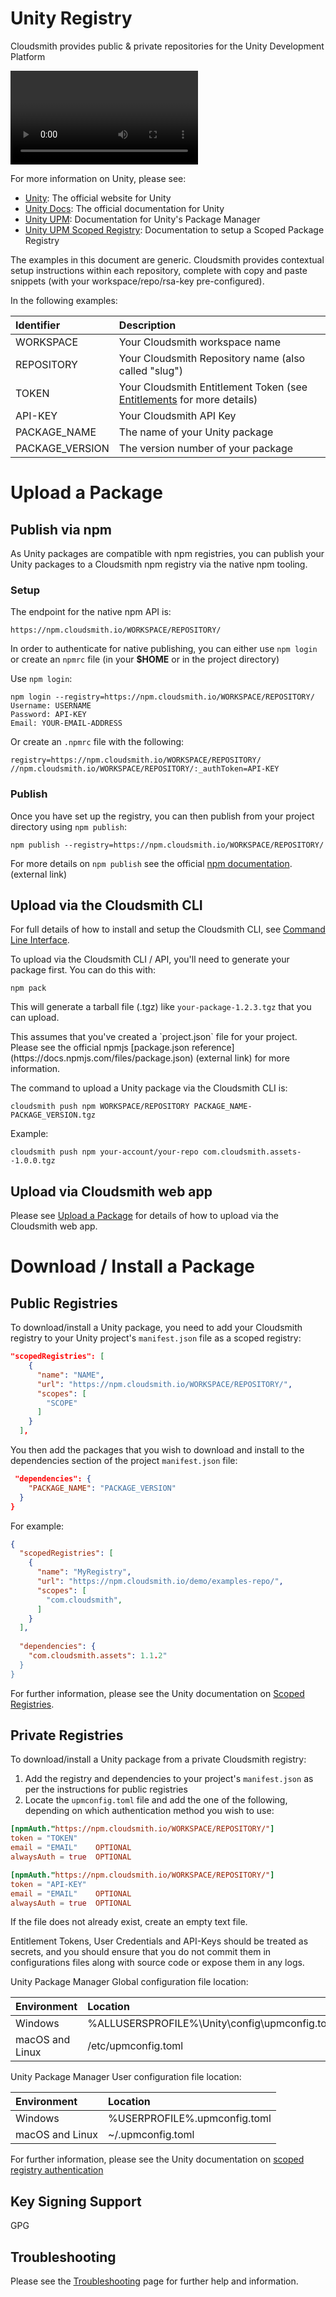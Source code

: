

# Unity Registry

Cloudsmith provides public & private repositories for the Unity Development Platform

<Video wistiaId="bmlsjm03zo"></Video>

For more information on Unity, please see:

- [Unity](https://unity.com/): The official website for Unity
- [Unity Docs](https://docs.unity3d.com/Manual/index.html): The official documentation for Unity
- [Unity UPM](https://docs.unity3d.com/Manual/Packages.html): Documentation for Unity's Package Manager
- [Unity UPM Scoped Registry](https://docs.unity3d.com/Manual/upm-scoped.html): Documentation to setup a Scoped Package Registry

<Note variant="note" headline="Contextual Documentation">
The examples in this document are generic. Cloudsmith provides contextual setup instructions within each repository, complete with copy and paste snippets (with your workspace/repo/rsa-key pre-configured).
</Note>

In the following examples: 

| Identifier      | Description                                                                               |
| :-------------- | :---------------------------------------------------------------------------------------- |
| WORKSPACE           | Your Cloudsmith workspace name                             |
| REPOSITORY      | Your Cloudsmith Repository name (also called "slug")                                      |
| TOKEN           | Your Cloudsmith Entitlement Token (see [Entitlements](/software-distribution/entitlement-tokens) for more details) |
| API-KEY         | Your Cloudsmith API Key                                                                   |
| PACKAGE_NAME    | The name of your Unity package                                                            |
| PACKAGE_VERSION | The version number of your package                                                        |

# Upload a Package

## Publish via npm

As Unity packages are compatible with npm registries,  you can publish your Unity packages to a Cloudsmith npm registry via the native npm tooling.

### Setup

The endpoint for the native npm API is:

```
https://npm.cloudsmith.io/WORKSPACE/REPOSITORY/
```

In order to authenticate for native publishing, you can either use `npm login` or create an `npmrc` file (in your **$HOME** or in the project directory)

Use `npm login`:

```shell
npm login --registry=https://npm.cloudsmith.io/WORKSPACE/REPOSITORY/
Username: USERNAME
Password: API-KEY
Email: YOUR-EMAIL-ADDRESS
```

Or create an `.npmrc` file with the following:

```
registry=https://npm.cloudsmith.io/WORKSPACE/REPOSITORY/
//npm.cloudsmith.io/WORKSPACE/REPOSITORY/:_authToken=API-KEY
```

### Publish

Once you have set up the registry, you can then publish from your project directory using `npm publish`: 

```shell
npm publish --registry=https://npm.cloudsmith.io/WORKSPACE/REPOSITORY/
```

For more details on `npm publish` see the official [npm documentation](https://docs.npmjs.com/cli/publish). (external link)

## Upload via the Cloudsmith CLI

For full details of how to install and setup the Cloudsmith CLI, see [Command Line Interface](/developer-tools/cli).

To upload via the Cloudsmith CLI / API, you'll need to generate your package first. You can do this with:

```shell
npm pack
```

This will generate a tarball file (.tgz) like `your-package-1.2.3.tgz` that you can upload.

<Note variant="note" headline="Note">
This assumes that you've created a `project.json` file for your project. Please see the official npmjs [package.json reference](https://docs.npmjs.com/files/package.json) (external link) for more information.
</Note>

The command to upload a Unity package via the Cloudsmith CLI is: 

```shell
cloudsmith push npm WORKSPACE/REPOSITORY PACKAGE_NAME-PACKAGE_VERSION.tgz
```

Example:

```shell
cloudsmith push npm your-account/your-repo com.cloudsmith.assets--1.0.0.tgz
```

## Upload via Cloudsmith web app

Please see [Upload a Package](/artifact-management/package-upload) for details of how to upload via the Cloudsmith web app.

# Download / Install a Package

## Public Registries

To download/install a Unity package, you need to add your Cloudsmith registry to your Unity project's `manifest.json` file as a scoped registry: 

```json
"scopedRegistries": [
    {
      "name": "NAME",
      "url": "https://npm.cloudsmith.io/WORKSPACE/REPOSITORY/",
      "scopes": [
        "SCOPE"
      ]
    }
  ],
```

You then add the packages that you wish to download and install to the dependencies section of the project `manifest.json` file: 

```json
 "dependencies": {
    "PACKAGE_NAME": "PACKAGE_VERSION"
  }
}
```

For example: 

```json
{
  "scopedRegistries": [
    {
      "name": "MyRegistry",
      "url": "https://npm.cloudsmith.io/demo/examples-repo/",
      "scopes": [
        "com.cloudsmith",
      ]
    }
  ],
  
  "dependencies": {
    "com.cloudsmith.assets": 1.1.2"
  }
}
```

For further information, please see the Unity documentation on [Scoped Registries](https://docs.unity3d.com/Manual/upm-scoped.html).

## Private Registries

To download/install a Unity package from a private Cloudsmith registry:

1. Add the registry and dependencies to your project's `manifest.json` as per the instructions for public registries 
2. Locate the `upmconfig.toml` file and add the one of the following, depending on which authentication method you wish to use:  

```toml Entitlement Token Auth
[npmAuth."https://npm.cloudsmith.io/WORKSPACE/REPOSITORY/"]
token = "TOKEN"
email = "EMAIL"    OPTIONAL
alwaysAuth = true  OPTIONAL
```
```toml API Key Auth
[npmAuth."https://npm.cloudsmith.io/WORKSPACE/REPOSITORY/"]
token = "API-KEY"
email = "EMAIL"    OPTIONAL
alwaysAuth = true  OPTIONAL
```

If the file does not already exist, create an empty text file.

<Note variant="warning" headline="Warning">
Entitlement Tokens, User Credentials and API-Keys should be treated as secrets, and you should ensure that you do not commit them in configurations files along with source code or expose them in any logs.
</Note>

Unity Package Manager Global configuration file location:

| Environment     | Location                                         |
| :-------------- | :----------------------------------------------- |
| Windows         | %ALLUSERSPROFILE%\\Unity\\config\\upmconfig.toml |
| macOS and Linux | /etc/upmconfig.toml                              |

Unity Package Manager User configuration file location:

| Environment     | Location                      |
| :-------------- | :---------------------------- |
| Windows         | %USERPROFILE%\.upmconfig.toml |
| macOS and Linux | ~/.upmconfig.toml             |

For further information, please see the Unity documentation on [scoped registry authentication](https://docs.unity3d.com/Manual/upm-config-scoped.html) 

## Key Signing Support

<Tag variant="blue" theme="legacy">GPG</Tag>

## Troubleshooting

Please see the [Troubleshooting](/troubleshooting) page for further help and information.
